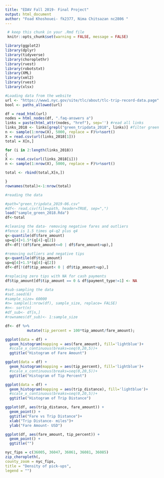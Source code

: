 ```yaml
---
title: "EDAV Fall 2019- Final Project"
output: html_document
author: "Foad Khoshouei- fk2377, Nima Chitsazan nc2806 "
---
```



```r
 # keep this chunk in your .Rmd file
 knitr::opts_chunk$set(warning = FALSE, message = FALSE)
```

```r
library(ggplot2)
library(dplyr)
library(tidyverse)
library(choroplethr)
library(rvest)
library(robotstxt)
library(XML)
library(xml2)
library(rvest)
library(xlsx)
```


```r
#Loading data from the website
url <- "https://www1.nyc.gov/site/tlc/about/tlc-trip-record-data.page"
bool <- paths_allowed(url)

df = read_html(url)
nodes = html_nodes(df, ".faq-answers a")
links = paste(html_attr(nodes, "href"), sep='') #read all links
links_2018 <- links[grepl("green_tripdata_2018", links)] #filter green taxi 2018
n <- sample(1:nrow(X), 5000, replace = F)%>%sort()
X = read.csv(url(links_2018[1]))
total = X[n,]

for (i in 2:length(links_2018))
{
X <- read.csv(url(links_2018[i]))
n <- sample(1:nrow(X), 5000, replace = F)%>%sort()

total <- rbind(total,X[n,])

}
rownames(total)<-1:nrow(total)

```



```r

#reading the data

#path="green_tripdata_2019-06.csv"
#df<- read.csv(file=path, header=TRUE, sep=",")
load("sample_green_2018.Rda")
df<-total
```

```r
#cleaning the data- removing negative fares and outliers 
#fence is 1.5 times q4-q2 plus q4
q<-quantile(df$fare_amount)
up=q[4]+1.5*(q[4]-q[2])
df<-df[!(df$fare_amount<=0 | df$fare_amount>up),]

```




```r
#removing outliers and negative tips
q<-quantile(df$tip_amount)
up=q[4]+1.5*(q[4]-q[2])
df<-df[!(df$tip_amount< 0 | df$tip_amount>up),]
```

```r
#replacing zero tips with NA for cash payments
df$tip_amount[df$tip_amount == 0 & df$payment_type!=1] <- NA 
```


```r

#sub-sampling the data
#set.seed(6)
#sample_size= 60000
#n= sample(1:nrow(df), sample_size, replace= FALSE)
#n<- sort(n)
#df_sub<- df[n,]
#rownames(df_sub)<- 1:sample_size

```

```r
df<- df %>% 
          mutate(tip_percent = 100*tip_amount/fare_amount);
```


```r
ggplot(data = df) +
  geom_histogram(mapping = aes(fare_amount), fill='lightblue')+
  #scale_x_continuous(breaks=seq(0,20,5))+
  ggtitle("Histogram of Fare Amount")
```


```r

ggplot(data = df) +
  geom_histogram(mapping = aes(tip_percent), fill='lightblue')+
  #scale_x_continuous(breaks=seq(0,20,5))+
  ggtitle("Histogram of Tip Percent")

```

```r
ggplot(data = df) +
  geom_histogram(mapping = aes(trip_distance), fill='lightblue')+
  #scale_x_continuous(breaks=seq(0,20,5))+
  ggtitle("Histogram of Trip Distance")

```

```r
ggplot(df, aes(trip_distance, fare_amount)) +
  geom_point() +
  ggtitle("Fare vs Trip Distance")+
  xlab("Trip Distance- miles")+
  ylab("Fare Amount- USD")

```

```r
ggplot(df, aes(fare_amount, tip_percent)) +
  geom_point() +
  ggtitle("")
```

```r
nyc_fips = c(36005, 36047, 36061, 36081, 36085)
zip_choropleth(,
county_zoom = nyc_fips,
title = "Density of pick-ups",
legend = "")

```

